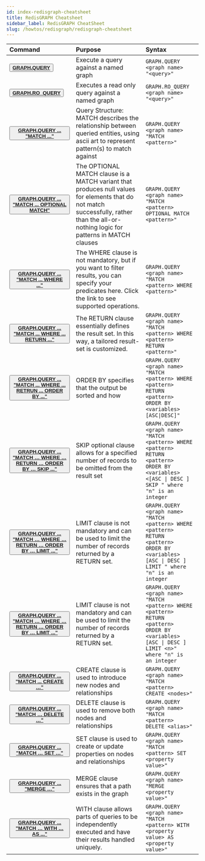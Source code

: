 ```yaml
---
id: index-redisgraph-cheatsheet
title: RedisGRAPH Cheatsheet
sidebar_label: RedisGRAPH CheatSheet
slug: /howtos/redisgraph/redisgraph-cheatsheet
---
```


| Command                                                                                                                                      | Purpose                                                                                                                                                                                | Syntax                                                                                                                                                                                       |
| :------------------------------------------------------------------------------------------------------------------------------------------- | :------------------------------------------------------------------------------------------------------------------------------------------------------------------------------------- | :------------------------------------------------------------------------------------------------------------------------------------------------------------------------------------------- |
| <button><b>[GRAPH.QUERY](https://oss.redis.com/redisgraph/commands/#graphquery)</b></button>                                                 | Execute a query against a named graph                                                                                                                                                  | <code>GRAPH.QUERY &lt;graph name&gt; "&lt;query&gt;"</code>                                                                                                                                  |
| <button><b>[GRAPH.RO_QUERY](https://oss.redis.com/redisgraph/commands/#graphro_query)</b></button>                                           | Executes a read only query against a named graph                                                                                                                                       | <code>GRAPH.RO_QUERY &lt;graph name&gt; "&lt;query&gt;"</code>                                                                                                                               |
| <button><b>[GRAPH.QUERY ... "MATCH ..."](https://oss.redis.com/redisgraph/commands/#match)</b></button>                                      | Query Structure: MATCH describes the relationship between queried entities, using ascii art to represent pattern(s) to match against                                                   | <code>GRAPH.QUERY &lt;graph name&gt; "MATCH &lt;pattern&gt;"</code>                                                                                                                          |
| <button><b>[GRAPH.QUERY ... "MATCH ... OPTIONAL MATCH"](https://oss.redis.com/redisgraph/commands/#optional-match)</b></button>              | The OPTIONAL MATCH clause is a MATCH variant that produces null values for elements that do not match successfully, rather than the all-or-nothing logic for patterns in MATCH clauses | <code>GRAPH.QUERY &lt;graph name&gt; "MATCH &lt;pattern&gt; OPTIONAL MATCH &lt;pattern&gt;"</code>                                                                                           |
| <button><b>[GRAPH.QUERY ... "MATCH ... WHERE ..."](https://oss.redis.com/redisgraph/commands/#where)</b></button>                            | The WHERE clause is not mandatory, but if you want to filter results, you can specify your predicates here. Click the link to see supported operations.                                | <code>GRAPH.QUERY &lt;graph name&gt; "MATCH &lt;pattern&gt; WHERE &lt;pattern&gt;"</code>                                                                                                    |
| <button><b>[GRAPH.QUERY ... "MATCH ... WHERE ... RETURN ..."](https://oss.redis.com/redisgraph/commands/#return)</b></button>                | The RETURN clause essentially defines the result set. In this way, a tailored result-set is customized.                                                                                | <code>GRAPH.QUERY &lt;graph name&gt; "MATCH &lt;pattern&gt; WHERE &lt;pattern&gt; RETURN &lt;pattern&gt;"</code>                                                                             |
| <button><b>[GRAPH.QUERY ... "MATCH ... WHERE ... RETRUN ... ORDER BY ..."](https://oss.redis.com/redisgraph/commands/#order-by)</b></button> | ORDER BY specifies that the output be sorted and how                                                                                                                                   | <code>GRAPH.QUERY &lt;graph name&gt; "MATCH &lt;pattern&gt; WHERE &lt;pattern&gt; RETURN &lt;pattern&gt; ORDER BY &lt;variables&gt; \[ASC\|DESC\]"</code>                                    |
| <button><b>[GRAPH.QUERY ... "MATCH … WHERE … RETURN … ORDER BY … SKIP ..."](https://oss.redis.com/redisgraph/commands/#skip)</b></button>    | SKIP optional clause allows for a specified number of records to be omitted from the result set                                                                                        | <code>GRAPH.QUERY &lt;graph name&gt; "MATCH &lt;pattern\> WHERE &lt;pattern&gt; RETURN &lt;pattern&gt; ORDER BY &lt;variables&gt; &lt;[ASC \| DESC \] SKIP \" where "n" is an integer</code> |
| <button><b>[GRAPH.QUERY ... "MATCH … WHERE … RETURN … ORDER BY … LIMIT ..."](https://oss.redis.com/redisgraph/commands/#limit)</b></button>  | LIMIT clause is not mandatory and can be used to limit the number of records returned by a RETURN set.                                                                                 | <code>GRAPH.QUERY &lt;graph name&gt; "MATCH &lt;pattern&gt; WHERE &lt;pattern&gt; RETURN &lt;pattern&gt; ORDER BY &lt;variables&gt; \[ASC \| DESC \] LIMIT " where "n" is an integer</code>  |
| <button><b>[GRAPH.QUERY ... "MATCH … WHERE … RETURN … ORDER BY … LIMIT ..."](https://oss.redis.com/redisgraph/commands/#limit)</b></button>  | LIMIT clause is not mandatory and can be used to limit the number of records returned by a RETURN set.                                                                                 | <code>GRAPH.QUERY &lt;graph name&gt; "MATCH \<pattern\> WHERE \<pattern\> RETURN \<pattern\> ORDER BY \<variables\> \[ASC \| DESC \] LIMIT \<n\>" where "n" is an integer</code>             |
| <button><b>[GRAPH.QUERY ... "MATCH ... CREATE …"](https://oss.redis.com/redisgraph/commands/#create) </b></button>                           | CREATE clause is used to introduce new nodes and relationships                                                                                                                         | <code>GRAPH.QUERY &lt;graph name&gt; "MATCH &lt;pattern&gt; CREATE &lt;nodes&gt;"</code>                                                                                                     |
| <button><b>[GRAPH.QUERY ... "MATCH … DELETE …"](https://oss.redis.com/redisgraph/commands/#delete)</b></button>                              | DELETE clause is used to remove both nodes and relationships                                                                                                                           | <code>GRAPH.QUERY &lt;graph name&gt; "MATCH \<pattern\> DELETE \<alias\>"</code>                                                                                                             |
| <button><b>[GRAPH.QUERY ... "MATCH … SET …"](https://oss.redis.com/redisgraph/commands/#set)</b></button>                                    | SET clause is used to create or update properties on nodes and relationships                                                                                                           | <code>GRAPH.QUERY &lt;graph name&gt; "MATCH \<pattern\> SET \<property value\>"</code>                                                                                                       |
| <button><b>[GRAPH.QUERY ... "MERGE …"](https://oss.redis.com/redisgraph/commands/#merge)</b></button>                                        | MERGE clause ensures that a path exists in the graph                                                                                                                                   | <code>GRAPH.QUERY &lt;graph name&gt; "MERGE \<property value\>"</code>                                                                                                                       |
| <button><b>[GRAPH.QUERY ... "MATCH … WITH … AS ..."](https://oss.redis.com/redisgraph/commands/#with)</b></button>                           | WITH clause allows parts of queries to be independently executed and have their results handled uniquely.                                                                              | <code>GRAPH.QUERY &lt;graph name&gt; "MATCH \<pattern\> WITH \<property value\> AS \<property value\>"</code>                                                                                |
